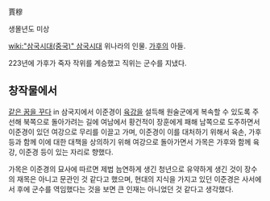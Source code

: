 賈穆

생몰년도 미상

[[wiki:"삼국시대(중국)" 삼국시대]] 위나라의 인물. [[가후]]의 아들.

223년에 가후가 죽자 작위를 계승했고 직위는 군수를 지냈다.

== 창작물에서 ==
[[같은 꿈을 꾸다]] in 삼국지에서 이준경이 [[육강]]을 설득해 원술군에게 복속할 수 있도록 주선해 북쪽으로 돌아가려는 길에 여남에서 황건적이 장훈에게 패해 남쪽으로 도주하면서 이준경이 있던 여강으로 무리를 이끌고 가며, 이준경이 이를 대처하기 위해서 육손, 가후 등과 함께 이에 대한 대책을 상의하기 위해 여강으로 돌아가면서 가목은 가후와 함께 육강, 이준경 등이 있는 자리로 향했다.

가목은 이준경의 묘사에 따르면 제법 늠연하게 생긴 청년으로 유약하게 생긴 것이 장수의 재목은 아니고 문관인 것 같다고 했으며, 현대의 지식을 가지고 있던 이준경은 사서에서 후에 군수를 역임했다는 것을 보면 큰 인재는 아니었던 것 같다고 생각했다.
